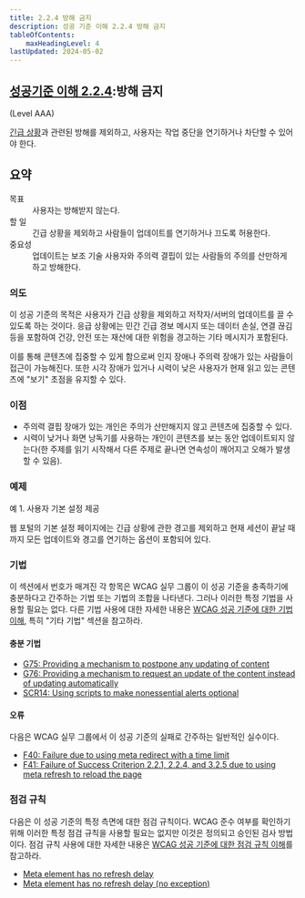 ```yaml
---
title: 2.2.4 방해 금지
description: 성공 기준 이해 2.2.4 방해 금지
tableOfContents:
    maxHeadingLevel: 4
lastUpdated: 2024-05-02
---
```



## [성공기준 이해 2.2.4](https://w3.org/TR/WCAG22#interruptions):방해 금지 

(Level AAA)

<Card title="성공 기준(SC)"></Card>

[긴급 상황](../../../../glossary/emergency)과 관련된 방해를 제외하고, 사용자는 작업 중단을 연기하거나 차단할 수 있어야 한다.

## 요약

<dl>
<dt>목표</dt>
<dd>사용자는 방해받지 않는다.</dd>
<dt>할 일</dt>
<dd>긴급 상황을 제외하고 사람들이 업데이트를 연기하거나 끄도록 허용한다.</dd>
<dt>중요성</dt>
<dd>업데이트는 보조 기술 사용자와 주의력 결핍이 있는 사람들의 주의를 산만하게 하고 방해한다.</dd>
</dl>

### 의도

이 성공 기준의 목적은 사용자가 긴급 상황을 제외하고 저작자/서버의 업데이트를 끌 수 있도록 하는 것이다. 응급 상황에는 민간 긴급 경보 메시지 또는 데이터 손실, 연결 끊김 등을 포함하여 건강, 안전 또는 재산에 대한 위험을 경고하는 기타 메시지가 포함된다.

이를 통해 콘텐츠에 집중할 수 있게 함으로써 인지 장애나 주의력 장애가 있는 사람들이 접근이 가능해진다. 또한 시각 장애가 있거나 시력이 낮은 사용자가 현재 읽고 있는 콘텐츠에 "보기" 초점을 유지할 수 있다.

### 이점

*   주의력 결핍 장애가 있는 개인은 주의가 산만해지지 않고 콘텐츠에 집중할 수 있다.
*   시력이 낮거나 화면 낭독기를 사용하는 개인이 콘텐츠를 보는 동안 업데이트되지 않는다(한 주제를 읽기 시작해서 다른 주제로 끝나면 연속성이 깨어지고 오해가 발생할 수 있음).

### 예제

예 1. 사용자 기본 설정 제공

웹 포털의 기본 설정 페이지에는 긴급 상황에 관한 경고를 제외하고 현재 세션이 끝날 때까지 모든 업데이트와 경고를 연기하는 옵션이 포함되어 있다.

### 기법

이 섹션에서 번호가 매겨진 각 항목은 WCAG 실무 그룹이 이 성공 기준을 충족하기에 충분하다고 간주하는 기법 또는 기법의 조합을 나타낸다. 그러나 이러한 특정 기법을 사용할 필요는 없다. 다른 기법 사용에 대한 자세한 내용은 [WCAG 성공 기준에 대한 기법 이해](../understanding-techniques), 특히 "기타 기법" 섹션을 참고하라.

#### 충분 기법

*   [G75: Providing a mechanism to postpone any updating of content](https://www.w3.org/WAI/WCAG22/Techniques/general/G75)
*   [G76: Providing a mechanism to request an update of the content instead of updating automatically](https://www.w3.org/WAI/WCAG22/Techniques/general/G76)
*   [SCR14: Using scripts to make nonessential alerts optional](https://www.w3.org/WAI/WCAG22/Techniques/client-side-script/SCR14)

#### 오류

다음은 WCAG 실무 그룹에서 이 성공 기준의 실패로 간주하는 일반적인 실수이다.

*   [F40: Failure due to using meta redirect with a time limit](https://www.w3.org/WAI/WCAG22/Techniques/failures/F40)
*   [F41: Failure of Success Criterion 2.2.1, 2.2.4, and 3.2.5 due to using meta refresh to reload the page](https://www.w3.org/WAI/WCAG22/Techniques/failures/F41)

### 점검 규칙

다음은 이 성공 기준의 특정 측면에 대한 점검 규칙이다. WCAG 준수 여부를 확인하기 위해 이러한 특정 점검 규칙을 사용할 필요는 없지만 이것은 정의되고 승인된 검사 방법이다. 점검 규칙 사용에 대한 자세한 내용은 [WCAG 성공 기준에 대한 점검 규칙 이해](understanding-act-rules.html)를 참고하라.

*   [Meta element has no refresh delay](https://www.w3.org/WAI/standards-guidelines/act/rules/bc659a/)
*   [Meta element has no refresh delay (no exception)](https://www.w3.org/WAI/standards-guidelines/act/rules/bisz58/)

